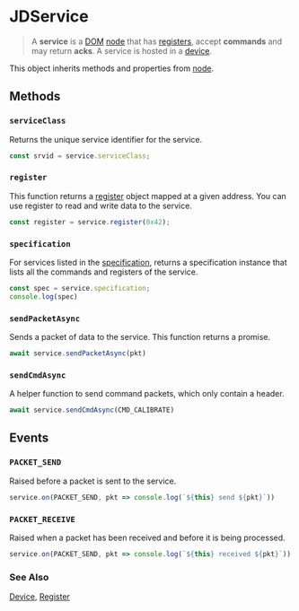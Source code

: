 
# JDService

> A **service** is a [DOM](/clients/web/dom) [node](/clients/web/dom/node)
that has [registers](/clients/web/dom/register), accept **commands**
and may return **acks**. A service is hosted in a [device](/clients/web/dom/device).

<DeviceList />

This object inherits methods and properties from [node](/clients/web/dom/node).

## Methods

### ``serviceClass``

Returns the unique service identifier for the service.

```typescript
const srvid = service.serviceClass;
```

### ``register``

This function returns a [register](/clients/web/dom/register) object mapped at a given address.
You can use register to read and write data to the service.

```typescript
const register = service.register(0x42);
```

### ``specification``

For services listed in the [specification](/services), returns a specification instance 
that lists all the commands and registers of the service.

```typescript
const spec = service.specification;
console.log(spec)
```

### ``sendPacketAsync``

Sends a packet of data to the service. This function returns a promise.

```typescript
await service.sendPacketAsync(pkt)
```

### ``sendCmdAsync``

A helper function to send command packets, which only contain a header.

```typescript
await service.sendCmdAsync(CMD_CALIBRATE)
```

## Events

### ``PACKET_SEND``

Raised before a packet is sent to the service.

```typescript
service.on(PACKET_SEND, pkt => console.log(`${this} send ${pkt}`))
```

### ``PACKET_RECEIVE``

Raised when a packet has been received and before it is being processed.

```typescript
service.on(PACKET_SEND, pkt => console.log(`${this} received ${pkt}`))
```

### See Also

[Device](/clients/web/dom/device), [Register](/clients/web/dom/register)
